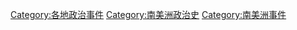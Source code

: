 [[Category:各地政治事件|Category:各地政治事件]]
[[Category:南美洲政治史|Category:南美洲政治史]]
[[Category:南美洲事件|Category:南美洲事件]]